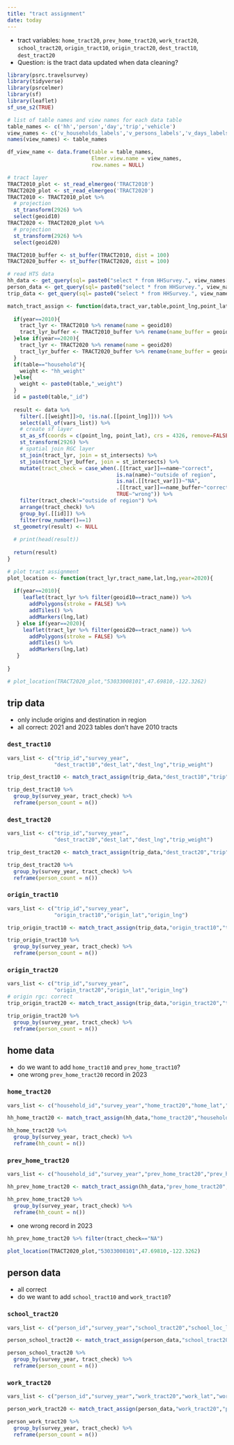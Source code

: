 ```yaml
---
title: "tract assignment"
date: today
---
```


- tract variables: `home_tract20`, `prev_home_tract20`, `work_tract20`, `school_tract20`, `origin_tract10`, `origin_tract20`, `dest_tract10`, `dest_tract20`
- Question: is the tract data updated when data cleaning?

```r

library(psrc.travelsurvey)
library(tidyverse)
library(psrcelmer)
library(sf)
library(leaflet)
sf_use_s2(TRUE)

# list of table names and view names for each data table
table_names <- c('hh','person','day','trip','vehicle')
view_names <- c('v_households_labels','v_persons_labels','v_days_labels','v_trips_labels','v_vehicles_labels')
names(view_names) <- table_names

df_view_name <- data.frame(table = table_names,
                           Elmer.view.name = view_names,
                           row.names = NULL)

# tract layer
TRACT2010_plot <- st_read_elmergeo('TRACT2010')
TRACT2020_plot <- st_read_elmergeo('TRACT2020')
TRACT2010 <- TRACT2010_plot %>%
  # projection
  st_transform(2926) %>%
  select(geoid10) 
TRACT2020 <- TRACT2020_plot %>%
  # projection
  st_transform(2926) %>%
  select(geoid20)

TRACT2010_buffer <- st_buffer(TRACT2010, dist = 100)
TRACT2020_buffer <- st_buffer(TRACT2020, dist = 100)

# read HTS data
hh_data <- get_query(sql= paste0("select * from HHSurvey.", view_names['hh']))
person_data <- get_query(sql= paste0("select * from HHSurvey.", view_names['person']))
trip_data <- get_query(sql= paste0("select * from HHSurvey.", view_names['trip']))
```



```r
match_tract_assign <- function(data,tract_var,table,point_lng,point_lat,vars_list,year=2020){
  
  if(year==2010){
    tract_lyr <- TRACT2010 %>% rename(name = geoid10)
    tract_lyr_buffer <- TRACT2010_buffer %>% rename(name_buffer = geoid10)
  }else if(year==2020){
    tract_lyr <- TRACT2020 %>% rename(name = geoid20)
    tract_lyr_buffer <- TRACT2020_buffer %>% rename(name_buffer = geoid20)
  }
  if(table=="household"){
    weight <- "hh_weight"
  }else{
    weight <- paste0(table,"_weight")
  }
  id = paste0(table,"_id")
  
  result <- data %>% 
    filter(.[[weight]]>0, !is.na(.[[point_lng]])) %>%
    select(all_of(vars_list)) %>%
    # create sf layer
    st_as_sf(coords = c(point_lng, point_lat), crs = 4326, remove=FALSE) %>%
    st_transform(2926) %>% 
    # spatial join RGC layer
    st_join(tract_lyr, join = st_intersects) %>%
    st_join(tract_lyr_buffer, join = st_intersects) %>%
    mutate(tract_check = case_when(.[[tract_var]]==name~"correct",
                                   is.na(name)~"outside of region",
                                   is.na(.[[tract_var]])~"NA",
                                   .[[tract_var]]==name_buffer~"correct",
                                   TRUE~"wrong")) %>%
    filter(tract_check!="outside of region") %>%
    arrange(tract_check) %>%
    group_by(.[[id]]) %>%
    filter(row_number()==1)
  st_geometry(result) <- NULL
  
  # print(head(result))
  
  return(result)
}

# plot tract assignment
plot_location <- function(tract_lyr,tract_name,lat,lng,year=2020){
  
  if(year==2010){
     leaflet(tract_lyr %>% filter(geoid10==tract_name)) %>%
       addPolygons(stroke = FALSE) %>%
       addTiles() %>%
       addMarkers(lng,lat)
   } else if(year==2020){
     leaflet(tract_lyr %>% filter(geoid20==tract_name)) %>%
       addPolygons(stroke = FALSE) %>%
       addTiles() %>%
       addMarkers(lng,lat)
   }
  
}

# plot_location(TRACT2020_plot,"53033008101",47.69810,-122.3262)

```

## trip data

- only include origins and destination in region
- all correct: 2021 and 2023 tables don't have 2010 tracts

:::{.panel-tabset}
### `dest_tract10`

```r
vars_list <- c("trip_id","survey_year",
               "dest_tract10","dest_lat","dest_lng","trip_weight")

trip_dest_tract10 <- match_tract_assign(trip_data,"dest_tract10","trip","dest_lng","dest_lat",vars_list,2010)

trip_dest_tract10 %>%
  group_by(survey_year, tract_check) %>%
  reframe(person_count = n()) 
```


### `dest_tract20`

```r
vars_list <- c("trip_id","survey_year",
               "dest_tract20","dest_lat","dest_lng","trip_weight")

trip_dest_tract20 <- match_tract_assign(trip_data,"dest_tract20","trip","dest_lng","dest_lat",vars_list)

trip_dest_tract20 %>%
  group_by(survey_year, tract_check) %>%
  reframe(person_count = n()) 
```

### `origin_tract10`

```r
vars_list <- c("trip_id","survey_year",
               "origin_tract10","origin_lat","origin_lng")

trip_origin_tract10 <- match_tract_assign(trip_data,"origin_tract10","trip","origin_lng","origin_lat",vars_list,2010)

trip_origin_tract10 %>%
  group_by(survey_year, tract_check) %>%
  reframe(person_count = n()) 
```

### `origin_tract20`

```r
vars_list <- c("trip_id","survey_year",
               "origin_tract20","origin_lat","origin_lng")
# origin rgc: correct
trip_origin_tract20 <- match_tract_assign(trip_data,"origin_tract20","trip","origin_lng","origin_lat",vars_list)

trip_origin_tract20 %>%
  group_by(survey_year, tract_check) %>%
  reframe(person_count = n()) 
```

:::

## home data

- do we want to add `home_tract10` and `prev_home_tract10`?
- one wrong `prev_home_tract20` record in 2023

:::{.panel-tabset}

### `home_tract20`
```r
vars_list <- c("household_id","survey_year","home_tract20","home_lat","home_lng","hh_weight")

hh_home_tract20 <- match_tract_assign(hh_data,"home_tract20","household","home_lng","home_lat",vars_list)

hh_home_tract20 %>%
  group_by(survey_year, tract_check) %>%
  reframe(hh_count = n()) 
```



### `prev_home_tract20`
```r
vars_list <- c("household_id","survey_year","prev_home_tract20","prev_home_lat","prev_home_lng","hh_weight")

hh_prev_home_tract20 <- match_tract_assign(hh_data,"prev_home_tract20","household","prev_home_lng","prev_home_lat",vars_list)

hh_prev_home_tract20 %>%
  group_by(survey_year, tract_check) %>%
  reframe(hh_count = n()) 
```

- one wrong record in 2023
```r
hh_prev_home_tract20 %>% filter(tract_check=="NA")
```

```r
plot_location(TRACT2020_plot,"53033008101",47.69810,-122.3262)
```



:::

## person data

- all correct
- do we want to add `school_tract10` and `work_tract10`?

:::{.panel-tabset}

### `school_tract20`
```r
vars_list <- c("person_id","survey_year","school_tract20","school_loc_lat","school_loc_lng","person_weight")

person_school_tract20 <- match_tract_assign(person_data,"school_tract20","person","school_loc_lng","school_loc_lat",vars_list)

person_school_tract20 %>%
  group_by(survey_year, tract_check) %>%
  reframe(person_count = n()) 
```

### `work_tract20`

```r
vars_list <- c("person_id","survey_year","work_tract20","work_lat","work_lng","person_weight")

person_work_tract20 <- match_tract_assign(person_data,"work_tract20","person","work_lng","work_lat",vars_list)

person_work_tract20 %>%
  group_by(survey_year, tract_check) %>%
  reframe(person_count = n()) 
```


:::